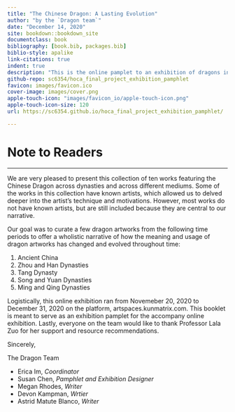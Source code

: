 ```yaml
--- 
title: "The Chinese Dragon: A Lasting Evolution"
author: "by the `Dragon team`"
date: "December 14, 2020"
site: bookdown::bookdown_site
documentclass: book
bibliography: [book.bib, packages.bib]
biblio-style: apalike
link-citations: true 
indent: true
description: "This is the online pamplet to an exhibition of dragons in Chinese art. This is part of a final curation project for History of Chinese Art at NYU Shanghai Fall 2020."
github-repo: sc6354/hoca_final_project_exhibition_pamphlet
favicon: images/favicon.ico
cover-image: images/cover.png
apple-touch-icon: "images/favicon_io/apple-touch-icon.png"
apple-touch-icon-size: 120
url: https://sc6354.github.io/hoca_final_project_exhibition_pamphlet/

---
```


# Note to Readers {-}

---

We are very pleased to present this collection of ten works featuring the Chinese Dragon across dynasties and across different mediums. Some of the works in this collection have known artists, which allowed us to delved deeper into the artist's technique and motivations. However, most works do not have known artists, but are still included because they are central to our narrative. 

Our goal was to curate a few dragon artworks from the following time periods to offer a wholistic narrative of how the meaning and usage of dragon artworks has changed and evolved throughout time:

1. Ancient China 
2. Zhou and Han Dynasties
3. Tang Dynasty 
4. Song and Yuan Dynasties
5. Ming and Qing Dynasties
 
Logistically, this online exhibition ran from Novemeber 20, 2020 to December 31, 2020 on the platform, artspaces.kunmatrix.com. This booklet is meant to serve as an exhibition pamplet for the accompany online exhibition. Lastly, everyone on the team would like to thank Professor Lala Zuo for her support and resource recommendations. 

Sincerely, 

The Dragon Team 

- Erica Im, *Coordinator*
- Susan Chen, *Pamphlet and Exhibition Designer*
- Megan Rhodes, *Writer*
- Devon Kampman, *Wrtier*
- Astrid Matute Blanco, *Writer*
